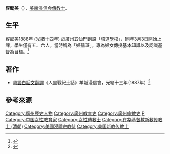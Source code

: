 '''容懿美'''（{{lang-en|Emma Young}}），[[美南浸信会|美南浸信会]][[傳教士|傳教士]]。

==生平==
容懿美1888年 ([[光緒|光緒]]十四年) 於廣州五仙門創設「[[广州市第七中学|培道學校]]」，同年3月3日開始上課，學生僅有五、六人。當時稱為「婦孺班」，專為婦女傳授基本知識以及認識基督為目標。<ref>{{cite web|url=http://www.pooito.edu.hk/Chinese/School_history/School_History_chi.html|title=學校歷史|access-date=2021-03-18|archive-date=2020-02-01|archive-url=https://web.archive.org/web/20200201013327/http://www.pooito.edu.hk/Chinese/School_history/School_History_chi.html|dead-url=no}}</ref>

==著作==
*[[粵語白話文|粵語白話文]][[翻譯|翻譯]]《人靈戰紀土話》羊城浸信會，光緒十三年(1887年）<ref>{{cite web|url=https://ctext.org/searchbooks.pl?if=gb&author=容懿美|title=中國哲學書電子化計劃 人靈戰紀羊城土話容懿美}}</ref>

==參考來源==
{{reflist}}

{{赴华外国传教士列表}}

[[Category:廣州歷史人物|Category:廣州歷史人物]]
[[Category:廣州教育史|Category:廣州教育史]]
[[Category:廣州宗教史|Category:廣州宗教史]]
[[Category:19世紀中國教育家|P]]
[[Category:中国女性教育家|Category:中国女性教育家]]
[[Category:女性傳教士|Category:女性傳教士]]
[[Category:在华基督教新教传教士_(清朝)|Category:在华基督教新教传教士 (清朝)]]
[[Category:美國浸禮宗教徒|Category:美國浸禮宗教徒]]
[[Category:美国新教传教士|Category:美国新教传教士]]